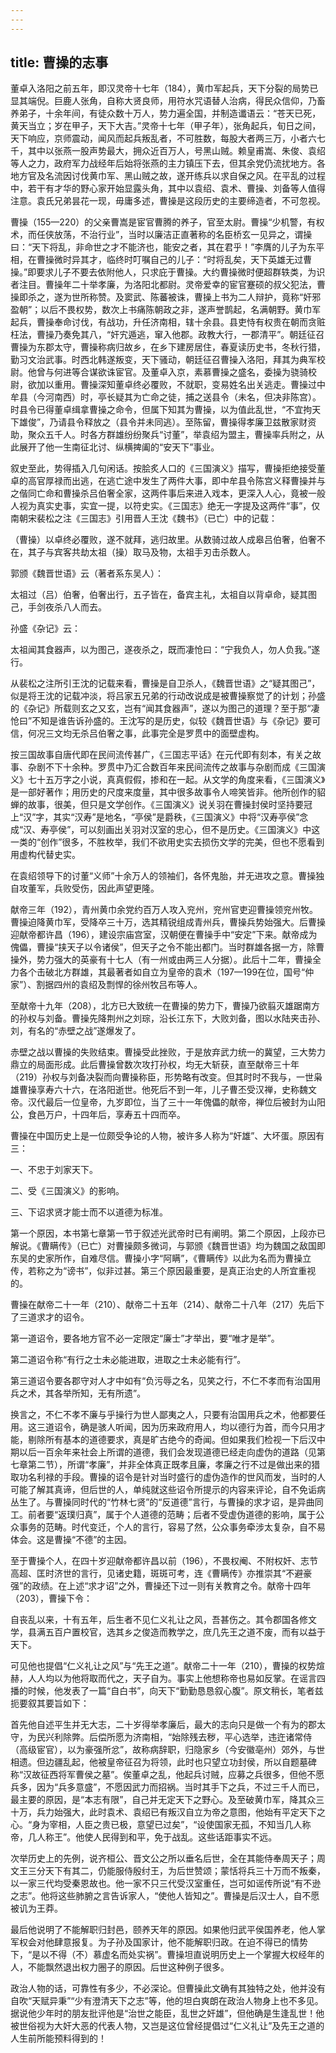 ```yaml
---
---
---
```

title: 曹操的志事
---




董卓入洛阳之前五年，即汉灵帝十七年（184），黄巾军起兵，天下分裂的局势已显其端倪。巨鹿人张角，自称大贤良师，用符水咒语替人治病，得民众信仰，乃畜养弟子，十余年间，有徒众数十万人，势力遍全国，并制造谶语云：“苍天已死，黄天当立；岁在甲子，天下大吉。”灵帝十七年（甲子年），张角起兵，旬日之间，天下响应，京师震动，闻风而起兵叛乱者，不可胜数，每股大者两三万，小者六七千，其中以张燕一股声势最大，拥众近百万人，号黑山贼。赖皇甫嵩、朱俊、袁绍等人之力，政府军力战经年后始将张燕的主力镇压下去，但其余党仍流扰地方。各地方官及名流因讨伐黄巾军、黑山贼之故，遂开练兵以求自保之风。在平乱的过程中，若干有才华的野心家开始显露头角，其中以袁绍、袁术、曹操、刘备等人值得注意。袁氏兄弟昙花一现，毋庸多述，曹操是这段历史的主要缔造者，不可忽视。

曹操（155—220）的父亲曹嵩是宦官曹腾的养子，官至太尉。曹操“少机警，有权术，而任侠放荡，不治行业”，当时以廉洁正直著称的名臣桥玄一见异之，谓操曰：“天下将乱，非命世之才不能济也，能安之者，其在君乎！”李膺的儿子为东平相，在曹操微时异其才，临终时叮嘱自己的儿子：“时将乱矣，天下英雄无过曹操。”即要求儿子不要去依附他人，只求庇于曹操。大约曹操微时便超群轶类，为识者注目。曹操年二十举孝廉，为洛阳北都尉。灵帝爱幸的宦官蹇硕的叔父犯法，曹操即杀之，遂为世所称赞。及窦武、陈蕃被诛，曹操上书为二人辩护，竟称“奸邪盈朝”；以后不畏权势，数次上书痛陈朝政之非，遂声誉鹊起，名满朝野。黄巾军起兵，曹操奉命讨伐，有战功，升任济南相，辖十余县。县吏恃有权贵在朝而贪赃枉法，曹操乃奏免其八，“奸宄遁逃，窜入他郡。政教大行，一郡清平”。朝廷征召曹操为东郡太守，曹操称病归故乡，在乡下建房居住，春夏读历史书，冬秋行猎，勤习文治武事。时西北韩遂叛变，天下骚动，朝廷征召曹操入洛阳，拜其为典军校尉。他曾与何进等合谋欲诛宦官。及董卓入京，素慕曹操之盛名，委操为骁骑校尉，欲加以重用。曹操深知董卓终必覆败，不就职，变易姓名出关逃走。曹操过中牟县（今河南西）时，亭长疑其为亡命之徒，捕之送县令（未名，但决非陈宫）。时县令已得董卓缉拿曹操之命令，但属下知其为曹操，以为值此乱世，“不宜拘天下雄俊”，乃请县令释放之（县令并未同逃）。至陈留，曹操得孝廉卫兹散家财资助，聚众五千人。时各方群雄纷纷聚兵“讨董”，举袁绍为盟主，曹操率兵附之，从此展开了他一生南征北讨、纵横捭阖的“安天下”事业。

叙史至此，势得插入几句闲话。按脍炙人口的《三国演义》描写，曹操拒绝接受董卓的高官厚禄而出逃，在逃亡途中发生了两件大事，即中牟县令陈宫义释曹操并与之偕同亡命和曹操杀吕伯奢全家，这两件事后来进入戏本，更深入人心，竟被一般人视为真实史事，实宜一提，以符史实。《三国志》绝无一字提及这两件“事”，仅南朝宋裴松之注《三国志》引用晋人王沈《魏书》（已亡）中的记载：

（曹操）以卓终必覆败，遂不就拜，逃归故里。从数骑过故人成皋吕伯奢，伯奢不在，其子与宾客共劫太祖（操）取马及物，太祖手刃击杀数人。

郭颁《魏晋世语》云（著者系东吴人）：

太祖过（吕）伯奢，伯奢出行，五子皆在，备宾主礼，太祖自以背卓命，疑其图己，手剑夜杀八人而去。

孙盛《杂记》云：

太祖闻其食器声，以为图己，遂夜杀之，既而凄怆曰：“宁我负人，勿人负我。”遂行。

从裴松之注所引王沈的记载来看，曹操是自卫杀人，《魏晋世语》之“疑其图己”，似是将王沈的记载冲淡，将吕家五兄弟的行动改说成是被曹操察觉了的计划；孙盛的《杂记》所载则玄之又玄，岂有“闻其食器声”，遂以为图己的道理？至于那“凄怆曰”不知是谁告诉孙盛的。王沈写的是历史，似较《魏晋世语》与《杂记》要可信，何况三文均无杀吕伯奢之事，此事完全是罗贯中的面壁虚构。

按三国故事自唐代即在民间流传甚广，《三国志平话》在元代即有刻本，有关之故事、杂剧不下十余种。罗贯中乃汇合数百年来民间流传之故事与杂剧而成《三国演义》七十五万字之小说，真真假假，掺和在一起。从文学的角度来看，《三国演义》是一部好著作；用历史的尺度来度量，其中很多故事令人啼笑皆非。他所创作的貂蝉的故事，很美，但只是文学创作。《三国演义》说关羽在曹操封侯时坚持要冠上“汉”字，其实“汉寿”是地名，“亭侯”是爵秩，《三国演义》中将“汉寿亭侯”念成“汉、寿亭侯”，可以刻画出关羽对汉室的忠心，但不是历史。《三国演义》中这一类的“创作”很多，不胜枚举，我们不欲用史实去损伤文学的完美，但也不愿看到用虚构代替史实。

在袁绍领导下的讨董“义师”十余万人的领袖们，各怀鬼胎，并无进攻之意。曹操独自攻董军，兵败受伤，因此声望更隆。

献帝三年（192），青州黄巾余党约百万人攻入兖州，兖州官吏迎曹操领兖州牧。曹操迫降黄巾军，受降卒三十万，选其精锐组成青州兵，曹操兵势始强大。后曹操迎献帝都许昌（196），建设宗庙宫室，汉朝便在曹操手中“安定”下来。献帝成为傀儡，曹操“挟天子以令诸侯”，但天子之令不能出都门。当时群雄各据一方，除曹操外，势力强大的英豪有十七人（有一州或由两三人分据）。此后十二年，曹操全力各个击破北方群雄，其最著者如自立为皇帝的袁术（197—199在位，国号“仲家”）、割据四州的袁绍及剽悍的徐州牧吕布等人。

至献帝十九年（208），北方已大致统一在曹操的势力下，曹操乃欲翦灭雄踞南方的孙权与刘备。曹操先降荆州之刘琮，沿长江东下，大败刘备，图以水陆夹击孙、刘，有名的“赤壁之战”遂爆发了。

赤壁之战以曹操的失败结束。曹操受此挫败，于是放弃武力统一的冀望，三大势力鼎立的局面形成。此后曹操曾数次攻打孙权，均无大斩获，直至献帝三十年（219）孙权与刘备决裂而向曹操称臣，形势略有改变。但其时时不我与，一世枭雄曹操享寿六十六，在洛阳逝世。他死后不到一年，儿子曹丕受汉禅，史称魏文帝。汉代最后一位皇帝，九岁即位，当了三十一年傀儡的献帝，禅位后被封为山阳公，食邑万户，十四年后，享寿五十四而卒。

曹操在中国历史上是一位颇受争论的人物，被许多人称为“奸雄”、大坏蛋。原因有三：

一、不忠于刘家天下。

二、受《三国演义》的影响。

三、下诏求贤才能士而不以道德为标准。

第一个原因，本书第七章第一节于叙述光武帝时已有阐明。第二个原因，上段亦已解说。《曹瞒传》（已亡）对曹操颇多微词，与郭颁《魏晋世语》均为魏国之敌国即东吴的史家所作，自难尽信。曹操小字“阿瞒”，《曹瞒传》以此为名而为曹操立传，若称之为“谤书”，似非过甚。第三个原因最重要，是真正治史的人所宜重视的。

曹操在献帝二十一年（210）、献帝二十五年（214）、献帝二十八年（217）先后下了三道求才的诏令。

第一道诏令，要各地方官不必一定限定“廉士”才举出，要“唯才是举”。

第二道诏令称“有行之士未必能进取，进取之士未必能有行”。

第三道诏令要各郡守对人才中如有“负污辱之名，见笑之行，不仁不孝而有治国用兵之术，其各举所知，无有所遗”。

换言之，不仁不孝不廉与乎操行为世人鄙夷之人，只要有治国用兵之术，他都要任用。这三道诏令，确是骇人听闻，因为历来政府用人，均以德行为首，而今只用才能，剔除所有基本的道德要求，真是旷古绝今的奇闻。但如果我们检视一下后汉中期以后一百余年来社会上所谓的道德，我们会发现道德已经走向虚伪的道路（见第七章第二节），所谓“孝廉”，并非全体真正既孝且廉，孝廉之行不过是做出来的猎取功名利禄的手段。曹操的诏令是针对当时盛行的虚伪造作的世风而发，当时的人可能了解其真谛，但后世的人，单纯就这些诏令所提示的内容来评论，自不免诟病丛生了。与曹操同时代的“竹林七贤”的“反道德”言行，与曹操的求才诏，是异曲同工。前者要“返璞归真”，属于个人道德的范畴；后者不受虚伪道德的影响，属于公众事务的范畴。时代变迁，个人的言行，容易了然，公众事务牵涉太复杂，自不易体会。这是曹操“不德”的主因。

至于曹操个人，在四十岁迎献帝都许昌以前（196），不畏权阉、不附权奸、志节高超、匡时济世的言行，见诸史籍，斑斑可考，连《曹瞒传》亦推崇其“不避豪强”的政绩。在上述“求才诏”之外，曹操还下过一则有关教育之令。献帝十四年（203），曹操下令：

自丧乱以来，十有五年，后生者不见仁义礼让之风，吾甚伤之。其令郡国各修文学，县满五百户置校官，选其乡之俊造而教学之，庶几先王之道不废，而有以益于天下。

可见他也提倡“仁义礼让之风”与“先王之道”。献帝二十一年（210），曹操的权势煊赫，人人均以为他将取而代之，天子自为。事实上他想称帝也易如反掌。在谣言四播的时候，他发表了一篇“自白书”，向天下“勤勤恳恳叙心腹”。原文稍长，笔者兹扼要叙其要旨如下：

首先他自述平生并无大志，二十岁得举孝廉后，最大的志向只是做一个有为的郡太守，为民兴利除弊。后偿所愿为济南相，“始除残去秽，平心选举，违迕诸常侍（高级宦官），以为豪强所忿”，故称病辞职，归隐家乡（今安徽亳州）郊外，与世相遗。但边疆乱起，他被皇帝征召为将领，此时也只望立功封侯，所以自题墓碑称“汉故征西将军曹侯之墓”。俟董卓之乱，他起兵讨贼，应募之兵很多，但他不愿兵多，因为“兵多意盛”，不愿因武力而招祸。当时其手下之兵，不过三千人而已，最主要的原因，是“本志有限”，自己并无定天下之野心。及至破黄巾军，降其众三十万，兵力始强大，此时袁术、袁绍已有叛汉自立为帝之意图，他始有平定天下之心。“身为宰相，人臣之贵已极，意望已过矣”，“设使国家无孤，不知当几人称帝，几人称王”。他使人民得到和平，免于战乱。这些话距事实不远。

次举历史上的先例，说齐桓公、晋文公之所以垂名后世，全在其能侍奉周天子；周文王三分天下有其二，仍能服侍殷纣王，为后世赞颂；蒙恬将兵三十万而不叛秦，以一家三代均受秦恩故也。他一家不只三代受汉室重任，岂可如谣传所说“有不逊之志”。他将这些肺腑之言告诉家人，“使他人皆知之”。曹操是后汉士人，自不愿被讥为王莽。

最后他说明了不能解职归封邑，颐养天年的原因。如果他归武平侯国养老，他人掌军权会对他肆意报复。为子孙及国家计，他不能解职归政。在迫不得已的情势下，“是以不得（不）慕虚名而处实祸”。曹操坦直说明历史上一个掌握大权经年的人，不能飘然退出权力圈子的原因。后世这种例子很多。

政治人物的话，可靠性有多少，不必深论。但曹操此文确有其独特之处，他并没有自吹“天赋异秉”“少有澄清天下之志”等，他的坦白爽朗在政治人物身上也不多见。据说他少年时的朋友批评他是“治世之能臣，乱世之奸雄”，但他确是生逢乱世！他被世俗视为大奸大恶的代表人物，又岂是这位曾经提倡过“仁义礼让”及先王之道的人生前所能预料得到的！